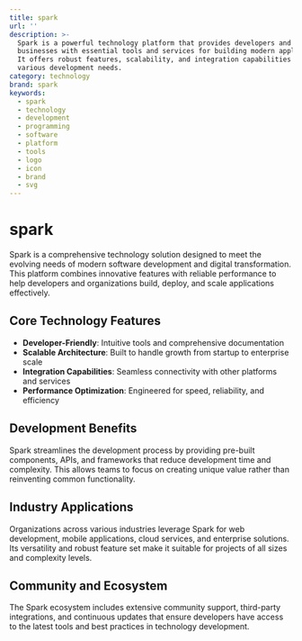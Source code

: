 ```yaml
---
title: spark
url: ''
description: >-
  Spark is a powerful technology platform that provides developers and
  businesses with essential tools and services for building modern applications.
  It offers robust features, scalability, and integration capabilities for
  various development needs.
category: technology
brand: spark
keywords:
  - spark
  - technology
  - development
  - programming
  - software
  - platform
  - tools
  - logo
  - icon
  - brand
  - svg
---
```


# spark

Spark is a comprehensive technology solution designed to meet the evolving needs of modern software development and digital transformation. This platform combines innovative features with reliable performance to help developers and organizations build, deploy, and scale applications effectively.

## Core Technology Features

- **Developer-Friendly**: Intuitive tools and comprehensive documentation
- **Scalable Architecture**: Built to handle growth from startup to enterprise scale
- **Integration Capabilities**: Seamless connectivity with other platforms and services
- **Performance Optimization**: Engineered for speed, reliability, and efficiency

## Development Benefits

Spark streamlines the development process by providing pre-built components, APIs, and frameworks that reduce development time and complexity. This allows teams to focus on creating unique value rather than reinventing common functionality.

## Industry Applications

Organizations across various industries leverage Spark for web development, mobile applications, cloud services, and enterprise solutions. Its versatility and robust feature set make it suitable for projects of all sizes and complexity levels.

## Community and Ecosystem

The Spark ecosystem includes extensive community support, third-party integrations, and continuous updates that ensure developers have access to the latest tools and best practices in technology development.
